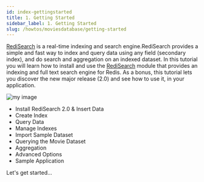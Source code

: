 ```yaml
---
id: index-gettingstarted
title: 1. Getting Started
sidebar_label: 1. Getting Started
slug: /howtos/moviesdatabase/getting-started
---
```


[RediSearch](https://redisearch.io) is a real-time indexing and search engine.RediSearch provides a simple and fast way to index and query data using any field (secondary index), and do search and aggregation on an indexed dataset.
In this tutorial you will learn how to install and use the [RediSearch](https://redisearch.io) module that provides an indexing and full text search engine for Redis.
As a bonus, this tutorial lets you discover the new major release (2.0) and see how to use it, in your application.

![my image](redismoviedatabase.png)

- Install RediSearch 2.0 & Insert Data
- Create Index
- Query Data
- Manage Indexes
- Import Sample Dataset
- Querying the Movie Dataset
- Aggregation
- Advanced Options
- Sample Application

Let's get started...
